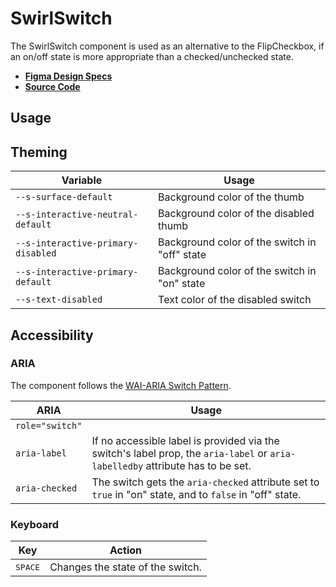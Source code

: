 
<Meta title="Components/SwirlSwitch" />

# SwirlSwitch

The SwirlSwitch component is used as an alternative to the FlipCheckbox, if an
on/off state is more appropriate than a checked/unchecked state.

- **[Figma Design Specs](https://www.figma.com/file/iRHiAFsHxnzux8gQ9EjlZe/Flip-Components?node-id=2%3A50)**
- **[Source Code](https://github.com/flip-corp/swirl/tree/main/packages/swirl-components/src/components/swirl-switch)**

## Usage

<Canvas withSource="open">
  <Story id="components-swirlswitch--swirl-switch" />
</Canvas>

<ArgsTable story="." />

## Theming

| Variable                           | Usage                                         |
| ---------------------------------- | --------------------------------------------- |
| `--s-surface-default`              | Background color of the thumb                 |
| `--s-interactive-neutral-default`  | Background color of the disabled thumb        |
| `--s-interactive-primary-disabled` | Background color of the switch in "off" state |
| `--s-interactive-primary-default`  | Background color of the switch in "on" state  |
| `--s-text-disabled`                | Text color of the disabled switch             |

## Accessibility

### ARIA

The component follows the
[WAI-ARIA Switch Pattern](https://www.w3.org/WAI/ARIA/apg/patterns/switch/).

| ARIA            | Usage                                                                                                                          |
| --------------- | ------------------------------------------------------------------------------------------------------------------------------ |
| `role="switch"` |                                                                                                                                |
| `aria-label`    | If no accessible label is provided via the switch's label prop, the `aria-label` or `aria-labelledby` attribute has to be set. |
| `aria-checked`  | The switch gets the `aria-checked` attribute set to `true` in "on" state, and to `false` in "off" state.                       |

### Keyboard

| Key              | Action                           |
| ---------------- | -------------------------------- |
| <kbd>SPACE</kbd> | Changes the state of the switch. |
